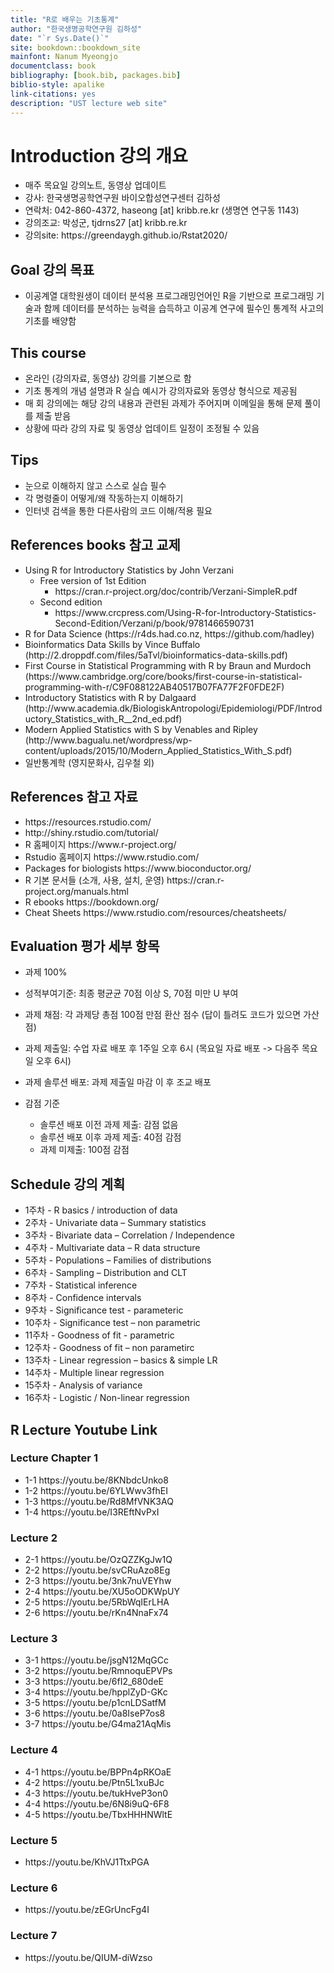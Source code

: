 ```yaml
--- 
title: "R로 배우는 기초통계"
author: "한국생명공학연구원 김하성"
date: "`r Sys.Date()`"
site: bookdown::bookdown_site
mainfont: Nanum Myeongjo
documentclass: book
bibliography: [book.bib, packages.bib]
biblio-style: apalike
link-citations: yes
description: "UST lecture web site"
---
```



# Introduction 강의 개요 
- 매주 목요일 강의노트, 동영상 업데이트 
- 강사: 한국생명공학연구원 바이오합성연구센터 김하성
- 연락처: 042-860-4372, haseong [at] kribb.re.kr (생명연 연구동 1143)
- 강의조교: 박성군, tjdrns27 [at] kribb.re.kr
- 강의site: https://greendaygh.github.io/Rstat2020/ 

## Goal 강의 목표
- 이공계열 대학원생이 데이터 분석용 프로그래밍언어인 R을 기반으로 프로그래밍 기술과 함께 데이터를 분석하는 능력을 습득하고 이공계 연구에 필수인 통계적 사고의 기초를 배양함

## This course  
- 온라인 (강의자료, 동영상) 강의를 기본으로 함
- 기초 통계의 개념 설명과 R 실습 예시가 강의자료와 동영상 형식으로 제공됨
- 매 회 강의에는 해당 강의 내용과 관련된 과제가 주어지며 이메일을 통해 문제 풀이를 제출 받음
- 상황에 따라 강의 자료 및 동영상 업데이트 일정이 조정될 수 있음

## Tips
- 눈으로 이해하지 않고 스스로 실습 필수
- 각 명령줄이 어떻게/왜 작동하는지 이해하기
- 인터넷 검색을 통한 다른사람의 코드 이해/적용 필요 

## References books 참고 교제 
- Using R for Introductory Statistics by John Verzani
  - Free version of 1st Edition 
    - https://cran.r-project.org/doc/contrib/Verzani-SimpleR.pdf
  - Second edition
    - https://www.crcpress.com/Using-R-for-Introductory-Statistics-Second-Edition/Verzani/p/book/9781466590731
- R for Data Science (https://r4ds.had.co.nz, https://github.com/hadley)
- Bioinformatics Data Skills by Vince Buffalo (http://2.droppdf.com/files/5aTvl/bioinformatics-data-skills.pdf)
- First Course in Statistical Programming with R by Braun and
Murdoch (https://www.cambridge.org/core/books/first-course-in-statistical-programming-with-r/C9F088122AB40517B07FA77F2F0FDE2F)
- Introductory Statistics with R by Dalgaard (http://www.academia.dk/BiologiskAntropologi/Epidemiologi/PDF/Introductory_Statistics_with_R__2nd_ed.pdf)
- Modern Applied Statistics with S by Venables and Ripley (http://www.bagualu.net/wordpress/wp-content/uploads/2015/10/Modern_Applied_Statistics_With_S.pdf)
- 일반통계학 (영지문화사, 김우철 외)

## References 참고 자료
- https://resources.rstudio.com/
- http://shiny.rstudio.com/tutorial/
- R 홈페이지 https://www.r-project.org/
- Rstudio 홈페이지 https://www.rstudio.com/
- Packages for biologists https://www.bioconductor.org/
- R 기본 문서들 (소개, 사용, 설치, 운영) https://cran.r-project.org/manuals.html 
- R ebooks https://bookdown.org/
- Cheat Sheets https://www.rstudio.com/resources/cheatsheets/ 


## Evaluation 평가 세부 항목
- 과제 100%
- 성적부여기준: 최종 평균균 70점 이상 S, 70점 미만 U 부여
- 과제 채점: 각 과제당 총점 100점 만점 환산 점수 (답이 틀려도 코드가 있으면 가산점)
- 과제 제출일: 수업 자료 배포 후 1주일 오후 6시 (목요일 자료 배포 -> 다음주 목요일 오후 6시)
- 과제 솔루션 배포: 과제 제출일 마감 이 후 조교 배포

- 감점 기준
  - 솔루션 배포 이전 과제 제출: 감점 없음 
  - 솔루션 배포 이후 과제 제출: 40점 감점 
  - 과제 미제출: 100점 감점


## Schedule 강의 계획

- 1주차 - R basics / introduction of data
- 2주차 - Univariate data – Summary statistics
- 3주차 - Bivariate data – Correlation  / Independence  
- 4주차 - Multivariate data – R data structure
- 5주차 - Populations – Families of distributions
- 6주차 - Sampling – Distribution and CLT
- 7주차 - Statistical inference
- 8주차 - Confidence intervals 
- 9주차 - Significance test - parameteric
- 10주차 - Significance test – non parametric
- 11주차 - Goodness of fit - parametric
- 12주차 - Goodness of fit – non parametirc
- 13주차 - Linear regression – basics & simple LR 
- 14주차 - Multiple linear regression 
- 15주차 - Analysis of variance 
- 16주차 - Logistic / Non-linear regression  

## R Lecture Youtube Link  

### Lecture Chapter 1
* 1-1 https://youtu.be/8KNbdcUnko8
* 1-2 https://youtu.be/6YLWwv3fhEI
* 1-3 https://youtu.be/Rd8MfVNK3AQ
* 1-4 https://youtu.be/I3REftNvPxI


### Lecture 2
* 2-1 https://youtu.be/OzQZZKgJw1Q
* 2-2 https://youtu.be/svCRuAzo8Eg
* 2-3 https://youtu.be/3nk7nuVEYhw
* 2-4 https://youtu.be/XU5oODKWpUY
* 2-5 https://youtu.be/5RbWqIErLHA
* 2-6 https://youtu.be/rKn4NnaFx74

### Lecture 3
* 3-1 https://youtu.be/jsgN12MqGCc
* 3-2 https://youtu.be/RmnoquEPVPs
* 3-3 https://youtu.be/6fI2_680deE
* 3-4 https://youtu.be/hpplZyD-GKc
* 3-5 https://youtu.be/p1cnLDSatfM
* 3-6 https://youtu.be/0a8IseP7os8
* 3-7 https://youtu.be/G4ma21AqMis

### Lecture 4
* 4-1 https://youtu.be/BPPn4pRKOaE
* 4-2 https://youtu.be/Ptn5L1xuBJc
* 4-3 https://youtu.be/tukHveP3on0
* 4-4 https://youtu.be/6N8i9uQ-6F8
* 4-5 https://youtu.be/TbxHHHNWltE

### Lecture 5
* https://youtu.be/KhVJ1TtxPGA

### Lecture 6
* https://youtu.be/zEGrUncFg4I

### Lecture 7
* https://youtu.be/QIUM-diWzso